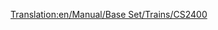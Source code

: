 [[Translation:en/Manual/Base Set/Trains/CS2400]]
{{hu/Fordítás|en/Manual/Base Set/Trains/CS2400|70}}
{{hu/Manual/Base Set/Trains/Navbox Mozdonyok}}
{{hu/Manual/Base Set/Trains/Vonatok|Name=CS2400
|Image=[[File:en/Manual/Base Set/Trains/Cs2400.png]]
|Cost=£18,750 ($37.500)
|Speed=112 km/h (70 mph)
|Weight=120 t
|Power=2,400 hp (1,790 kW)
|Annual=£1,599 ($3.198)
|Designed=1965
|Lifespan=20 
|Capacity=N/A
|Leírás=Ez a mozdony olcsóbb, gyorsabb és sokkal erősebb, mint a vele egy időben megjelenő [[hu/Manual/Base Set/Trains/MJS 1000|MJS 1000]]. Utas- és könnyű teherszállításra használatos.
|Valósság=No particular prototype, but the CS2400 is based on one of the [http://en.wikipedia.org/wiki/Hood_unit "Hood"] diesels. 
}}